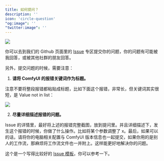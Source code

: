 ```yaml
---
title: 如何提问？
description: ''
icon: 'circle-question'
"og:image": ''
"twitter:image": ''
---
```


<Frame>
  <img src="/images/intro/faq.png" />
</Frame>


你可以去到我们的 Github 页面里的 [Issue](https://github.com/thinkingjimmy/comfyui_troubleshooting/issues) 专区提交你的问题，你的问题有可能被我回答，或被其他社群的朋友回答。

另外，提交问题的时候，需要注意：

1. **请将 ComfyUI 的报错关键词作为标题。**

注意不要将整段报错都粘贴成标题，比如下面这个报错，非常长，但关键词其实很短，是 Value not in list：

<Frame>
  <img src="/images/intro/001.png" />
</Frame>

2. **尽量详细描述报错的问题。**

Issue 的详情里，最好将上述的报错完整截图，放到提问里。并且详细描述下，发生这个报错的时候，你做了什么操作。比如将某个参数调整了 x。最后，如果可以的话，请将你的电脑相关配置与 ComfyUI 版本信息也一起提交，如果你用的是别人的工作流，那麻烦将工作流文件也一并附上。这样能更好地解决你的问题。

这个是一个写得比较好的 [Issue 模板](https://github.com/thinkingjimmy/comfyui_troubleshooting/issues/2)，你可以参考一下。 

